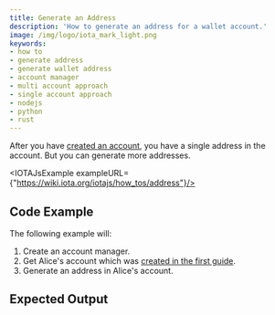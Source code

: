 ```yaml
---
title: Generate an Address
description: 'How to generate an address for a wallet account.'
image: /img/logo/iota_mark_light.png
keywords:
- how to
- generate address
- generate wallet address
- account manager
- multi account approach
- single account approach
- nodejs
- python
- rust
---
```


After you have [created an account](01_create_a_wallet_account.mdx), you have a single address in the account. But you can generate more addresses.

<TipAccountApproaches/>

<IOTAJsExample exampleURL={"https://wiki.iota.org/iotajs/how_tos/address"}/>

## Code Example

The following example will:

1. Create an account manager.
2. Get Alice's account which was [created in the first guide](01_create_a_wallet_account.mdx).
3. Generate an address in Alice's account.

<Tabs groupId="language">
    <TabItem value="rust" label="Rust">
        <RustCode/>
    </TabItem>
    <TabItem value="nodejs" label="Nodejs">
        <NodejsCode/>
    </TabItem>
    <TabItem value="python" label="Python">
        <PythonCode/>
    </TabItem>
</Tabs>

## Expected Output

<Tabs groupId="language">
    <TabItem value="rust" label="Rust">
        <RustOutput/>
    </TabItem>
    <TabItem value="nodejs" label="Nodejs">
        <NodejsOutput/>
    </TabItem>
    <TabItem value="python" label="Python">
        <PythonOutput/>
    </TabItem>
</Tabs>

